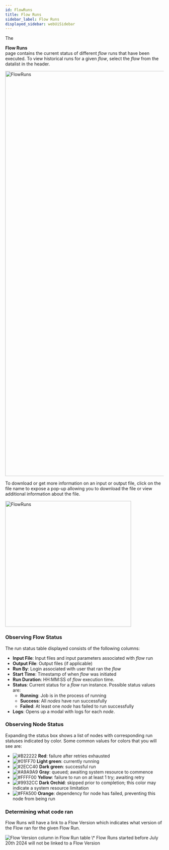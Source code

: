 ```yaml
---
id: FlowRuns
title: Flow Runs
sidebar_label: Flow Runs
displayed_sidebar: webUiSidebar
---
```



The <div className="button darkblue_button"><CheckCircleOutlined /> **Flow Runs**</div> page contains the current status of different _flow_ runs that have been executed.  To view historical runs for a given _flow_, select the _flow_ from the datalist in the header.

<img width="1288" alt="FlowRuns" src="https://ganymede-bio.mo.cloudinary.net/apiServer/FlowRuns_20230831.png"/>

To download or get more information on an input or output file, click on the file name to expose a pop-up allowing you to download the file or view additional information about the file.

<div style={{textAlign: 'center'}}>
  <img width="400" alt="FlowRuns" src="https://ganymede-bio.mo.cloudinary.net/apiServer/FileDownloadChip_20240716.png"/>
</div>

### Observing Flow Status

The run status table displayed consists of the following columns:

- **Input File**: Input files and input parameters associated with _flow_ run
- **Output File**: Output files (if applicable)
- **Run By**: Login associated with user that ran the _flow_
- **Start Time**: Timestamp of when _flow_ was initiated
- **Run Duration**: HH:MM:SS of _flow_ execution time.
- **Status**: Current status for a _flow_ run instance.  Possible status values are: 
  - **Running**: Job is in the process of running
  - **Success**: All _nodes_ have run successfully
  - **Failed**: At least one _node_ has failed to run successfully
- **Logs**: Opens up a modal with logs for each _node_.

### Observing Node Status

Expanding the status box shows a list of nodes with corresponding run statuses indicated by color.  Some common values for colors that you will see are:
  - ![#B22222](https://placehold.co/2x2/B22222/B22222.png) **Red**: failure after retries exhausted
  - ![#01FF70](https://placehold.co/2x2/01FF70/01FF70.png) **Light green**: currently running
  - ![#2ECC40](https://placehold.co/2x2/2ECC40/2ECC40.png) **Dark green**: successful run
  - ![#A9A9A9](https://placehold.co/2x2/A9A9A9/A9A9A9.png) **Gray**: queued; awaiting system resource to commence
  - ![#FFFF00](https://placehold.co/2x2/FFFF00/FFFF00.png) **Yellow**: failure to run on at least 1 try; awaiting retry
  - ![#9932CC](https://placehold.co/2x2/9932CC/9932CC.png) **Dark Orchid**: skipped prior to completion; this color may indicate a system resource limitation
  - ![#FFA500](https://placehold.co/2x2/FFA500/FFA500.png) **Orange**: dependency for node has failed, preventing this node from being run

### Determining what code ran

Flow Runs will have a link to a Flow Version which indicates what version of the Flow ran for the given Flow Run.

<img alt="Flow Version column in Flow Run table" src="https://ganymede-bio.mo.cloudinary.net/apiServer/FlowRunFlowVersion_20240718.png" />
\* Flow Runs started before July 20th 2024 will not be linked to a Flow Version